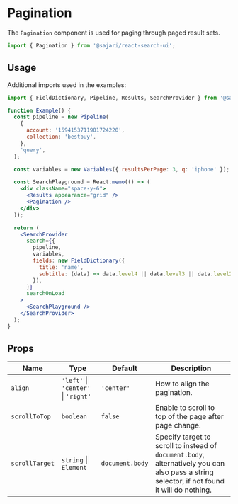 
<SEO title="Pagination" description="The Pagination`component is used for paging through paged result sets." />

# Pagination

The `Pagination` component is used for paging through paged result sets.

```js
import { Pagination } from '@sajari/react-search-ui';
```

## Usage

Additional imports used in the examples:

```js
import { FieldDictionary, Pipeline, Results, SearchProvider } from '@sajari/react-search-ui';
```

```jsx
function Example() {
  const pipeline = new Pipeline(
    {
      account: '1594153711901724220',
      collection: 'bestbuy',
    },
    'query',
  );

  const variables = new Variables({ resultsPerPage: 3, q: 'iphone' });

  const SearchPlayground = React.memo(() => (
    <div className="space-y-6">
      <Results appearance="grid" />
      <Pagination />
    </div>
  ));

  return (
    <SearchProvider
      search={{
        pipeline,
        variables,
        fields: new FieldDictionary({
          title: 'name',
          subtitle: (data) => data.level4 || data.level3 || data.level2 || data.level1 || data.brand,
        }),
      }}
      searchOnLoad
    >
      <SearchPlayground />
    </SearchProvider>
  );
}
```

## Props

| Name           | Type                                | Default         | Description                                                                                                                                 |
| -------------- | ----------------------------------- | --------------- | ------------------------------------------------------------------------------------------------------------------------------------------- |
| `align`        | `'left'` \| `'center'` \| `'right'` | `'center'`      | How to align the pagination.                                                                                                                |
| `scrollToTop`  | `boolean`                           | `false`         | Enable to scroll to top of the page after page change.                                                                                      |
| `scrollTarget` | `string` \| `Element`               | `document.body` | Specify target to scroll to instead of `document.body`, alternatively you can also pass a string selector, if not found it will do nothing. |
